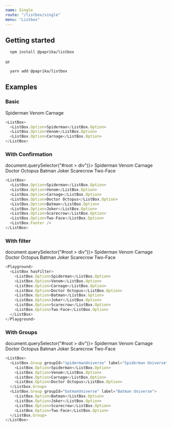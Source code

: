 ```yaml
---
name: Single
route: "/listbox/single"
menu: "Listbox"
---
```


<!------------------- IMPORTS ------------------>


## Getting started

```sh
  npm install @paprika/listbox
```

or

```sh
  yarn add @paprika/listbox
```

## Examples

### Basic

<Playground>
  <ListBox>
    <ListBox.Popover zIndex={10000} />
    <ListBox.Option>Spiderman</ListBox.Option>
    <ListBox.Option>Venom</ListBox.Option>
    <ListBox.Option>Carnage</ListBox.Option>
  </ListBox>
</Playground>

```js
<ListBox>
  <ListBox.Option>Spiderman</ListBox.Option>
  <ListBox.Option>Venom</ListBox.Option>
  <ListBox.Option>Carnage</ListBox.Option>
</ListBox>
```

### With Confirmation

<Playground>
  <ListBox zIndex={10000} getScrollContainer={() => document.querySelector("#root > div")}>
    <ListBox.Option>Spiderman</ListBox.Option>
    <ListBox.Option>Venom</ListBox.Option>
    <ListBox.Option>Carnage</ListBox.Option>
    <ListBox.Option>Doctor Octopus</ListBox.Option>
    <ListBox.Option>Batman</ListBox.Option>
    <ListBox.Option>Joker</ListBox.Option>
    <ListBox.Option>Scarecrow</ListBox.Option>
    <ListBox.Option>Two-Face</ListBox.Option>
    <ListBox.Footer />
  </ListBox>
</Playground>

```js
<ListBox>
  <ListBox.Option>Spiderman</ListBox.Option>
  <ListBox.Option>Venom</ListBox.Option>
  <ListBox.Option>Carnage</ListBox.Option>
  <ListBox.Option>Doctor Octopus</ListBox.Option>
  <ListBox.Option>Batman</ListBox.Option>
  <ListBox.Option>Joker</ListBox.Option>
  <ListBox.Option>Scarecrow</ListBox.Option>
  <ListBox.Option>Two-Face</ListBox.Option>
  <ListBox.Footer />
</ListBox>
```

### With filter

<Playground>
  <ListBox zIndex={10000} hasFilter getScrollContainer={() => document.querySelector("#root > div")}>
    <ListBox.Option>Spiderman</ListBox.Option>
    <ListBox.Option>Venom</ListBox.Option>
    <ListBox.Option>Carnage</ListBox.Option>
    <ListBox.Option>Doctor Octopus</ListBox.Option>
    <ListBox.Option>Batman</ListBox.Option>
    <ListBox.Option>Joker</ListBox.Option>
    <ListBox.Option>Scarecrow</ListBox.Option>
    <ListBox.Option>Two-Face</ListBox.Option>
  </ListBox>
</Playground>

```js
<Playground>
  <ListBox hasFilter>
    <ListBox.Option>Spiderman</ListBox.Option>
    <ListBox.Option>Venom</ListBox.Option>
    <ListBox.Option>Carnage</ListBox.Option>
    <ListBox.Option>Doctor Octopus</ListBox.Option>
    <ListBox.Option>Batman</ListBox.Option>
    <ListBox.Option>Joker</ListBox.Option>
    <ListBox.Option>Scarecrow</ListBox.Option>
    <ListBox.Option>Two-Face</ListBox.Option>
  </ListBox>
</Playground>
```

### With Groups

<Playground>
  <ListBox zIndex={10000} getScrollContainer={() => document.querySelector("#root > div")}>
    <ListBox.Group groupId="spidermanUniverse" label="Spiderman Universe">
      <ListBox.Option>Spiderman</ListBox.Option>
      <ListBox.Option>Venom</ListBox.Option>
      <ListBox.Option>Carnage</ListBox.Option>
      <ListBox.Option>Doctor Octopus</ListBox.Option>
    </ListBox.Group>
    <ListBox.Group groupId="batmanUniverse" label="Batman Universe">
      <ListBox.Option>Batman</ListBox.Option>
      <ListBox.Option>Joker</ListBox.Option>
      <ListBox.Option>Scarecrow</ListBox.Option>
      <ListBox.Option>Two-Face</ListBox.Option>
    </ListBox.Group>
  </ListBox>
</Playground>

```js
<ListBox>
  <ListBox.Group groupId="spidermanUniverse" label="Spiderman Universe">
    <ListBox.Option>Spiderman</ListBox.Option>
    <ListBox.Option>Venom</ListBox.Option>
    <ListBox.Option>Carnage</ListBox.Option>
    <ListBox.Option>Doctor Octopus</ListBox.Option>
  </Listbox.Group>
  <ListBox.Group groupId="batmanUniverse" label="Batman Universe">
    <ListBox.Option>Batman</ListBox.Option>
    <ListBox.Option>Joker</ListBox.Option>
    <ListBox.Option>Scarecrow</ListBox.Option>
    <ListBox.Option>Two-Face</ListBox.Option>
  </ListBox.Group>
</ListBox>
```
